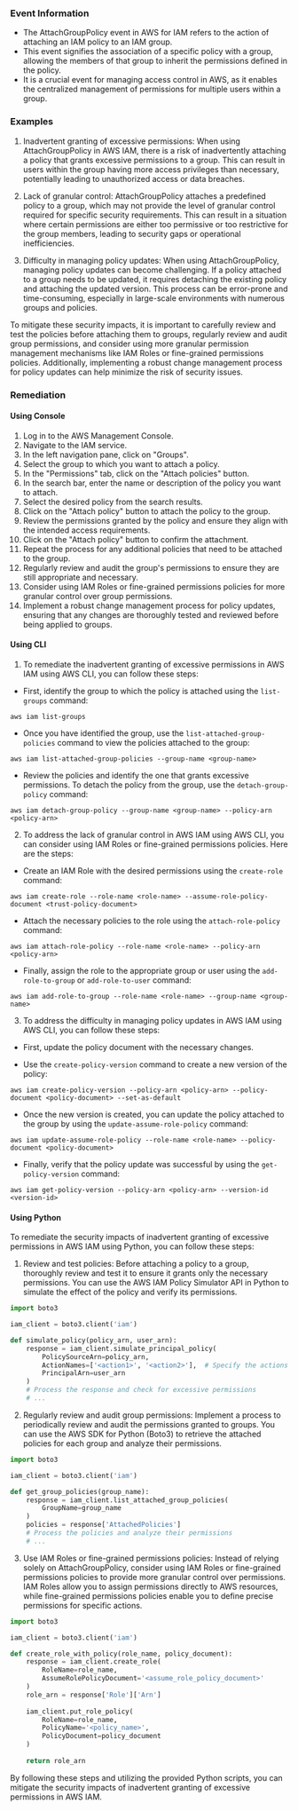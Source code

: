 
### Event Information

- The AttachGroupPolicy event in AWS for IAM refers to the action of attaching an IAM policy to an IAM group.
- This event signifies the association of a specific policy with a group, allowing the members of that group to inherit the permissions defined in the policy.
- It is a crucial event for managing access control in AWS, as it enables the centralized management of permissions for multiple users within a group.


### Examples

1. Inadvertent granting of excessive permissions: When using AttachGroupPolicy in AWS IAM, there is a risk of inadvertently attaching a policy that grants excessive permissions to a group. This can result in users within the group having more access privileges than necessary, potentially leading to unauthorized access or data breaches.

2. Lack of granular control: AttachGroupPolicy attaches a predefined policy to a group, which may not provide the level of granular control required for specific security requirements. This can result in a situation where certain permissions are either too permissive or too restrictive for the group members, leading to security gaps or operational inefficiencies.

3. Difficulty in managing policy updates: When using AttachGroupPolicy, managing policy updates can become challenging. If a policy attached to a group needs to be updated, it requires detaching the existing policy and attaching the updated version. This process can be error-prone and time-consuming, especially in large-scale environments with numerous groups and policies.

To mitigate these security impacts, it is important to carefully review and test the policies before attaching them to groups, regularly review and audit group permissions, and consider using more granular permission management mechanisms like IAM Roles or fine-grained permissions policies. Additionally, implementing a robust change management process for policy updates can help minimize the risk of security issues.

### Remediation

#### Using Console

1. Log in to the AWS Management Console.
2. Navigate to the IAM service.
3. In the left navigation pane, click on "Groups".
4. Select the group to which you want to attach a policy.
5. In the "Permissions" tab, click on the "Attach policies" button.
6. In the search bar, enter the name or description of the policy you want to attach.
7. Select the desired policy from the search results.
8. Click on the "Attach policy" button to attach the policy to the group.
9. Review the permissions granted by the policy and ensure they align with the intended access requirements.
10. Click on the "Attach policy" button to confirm the attachment.
11. Repeat the process for any additional policies that need to be attached to the group.
12. Regularly review and audit the group's permissions to ensure they are still appropriate and necessary.
13. Consider using IAM Roles or fine-grained permissions policies for more granular control over group permissions.
14. Implement a robust change management process for policy updates, ensuring that any changes are thoroughly tested and reviewed before being applied to groups.

#### Using CLI

1. To remediate the inadvertent granting of excessive permissions in AWS IAM using AWS CLI, you can follow these steps:

- First, identify the group to which the policy is attached using the `list-groups` command:
```
aws iam list-groups
```

- Once you have identified the group, use the `list-attached-group-policies` command to view the policies attached to the group:
```
aws iam list-attached-group-policies --group-name <group-name>
```

- Review the policies and identify the one that grants excessive permissions. To detach the policy from the group, use the `detach-group-policy` command:
```
aws iam detach-group-policy --group-name <group-name> --policy-arn <policy-arn>
```

2. To address the lack of granular control in AWS IAM using AWS CLI, you can consider using IAM Roles or fine-grained permissions policies. Here are the steps:

- Create an IAM Role with the desired permissions using the `create-role` command:
```
aws iam create-role --role-name <role-name> --assume-role-policy-document <trust-policy-document>
```

- Attach the necessary policies to the role using the `attach-role-policy` command:
```
aws iam attach-role-policy --role-name <role-name> --policy-arn <policy-arn>
```

- Finally, assign the role to the appropriate group or user using the `add-role-to-group` or `add-role-to-user` command:
```
aws iam add-role-to-group --role-name <role-name> --group-name <group-name>
```

3. To address the difficulty in managing policy updates in AWS IAM using AWS CLI, you can follow these steps:

- First, update the policy document with the necessary changes.

- Use the `create-policy-version` command to create a new version of the policy:
```
aws iam create-policy-version --policy-arn <policy-arn> --policy-document <policy-document> --set-as-default
```

- Once the new version is created, you can update the policy attached to the group by using the `update-assume-role-policy` command:
```
aws iam update-assume-role-policy --role-name <role-name> --policy-document <policy-document>
```

- Finally, verify that the policy update was successful by using the `get-policy-version` command:
```
aws iam get-policy-version --policy-arn <policy-arn> --version-id <version-id>
```

#### Using Python

To remediate the security impacts of inadvertent granting of excessive permissions in AWS IAM using Python, you can follow these steps:

1. Review and test policies: Before attaching a policy to a group, thoroughly review and test it to ensure it grants only the necessary permissions. You can use the AWS IAM Policy Simulator API in Python to simulate the effect of the policy and verify its permissions.

```python
import boto3

iam_client = boto3.client('iam')

def simulate_policy(policy_arn, user_arn):
    response = iam_client.simulate_principal_policy(
        PolicySourceArn=policy_arn,
        ActionNames=['<action1>', '<action2>'],  # Specify the actions to simulate
        PrincipalArn=user_arn
    )
    # Process the response and check for excessive permissions
    # ...
```

2. Regularly review and audit group permissions: Implement a process to periodically review and audit the permissions granted to groups. You can use the AWS SDK for Python (Boto3) to retrieve the attached policies for each group and analyze their permissions.

```python
import boto3

iam_client = boto3.client('iam')

def get_group_policies(group_name):
    response = iam_client.list_attached_group_policies(
        GroupName=group_name
    )
    policies = response['AttachedPolicies']
    # Process the policies and analyze their permissions
    # ...
```

3. Use IAM Roles or fine-grained permissions policies: Instead of relying solely on AttachGroupPolicy, consider using IAM Roles or fine-grained permissions policies to provide more granular control over permissions. IAM Roles allow you to assign permissions directly to AWS resources, while fine-grained permissions policies enable you to define precise permissions for specific actions.

```python
import boto3

iam_client = boto3.client('iam')

def create_role_with_policy(role_name, policy_document):
    response = iam_client.create_role(
        RoleName=role_name,
        AssumeRolePolicyDocument='<assume_role_policy_document>'
    )
    role_arn = response['Role']['Arn']
    
    iam_client.put_role_policy(
        RoleName=role_name,
        PolicyName='<policy_name>',
        PolicyDocument=policy_document
    )
    
    return role_arn
```

By following these steps and utilizing the provided Python scripts, you can mitigate the security impacts of inadvertent granting of excessive permissions in AWS IAM.

